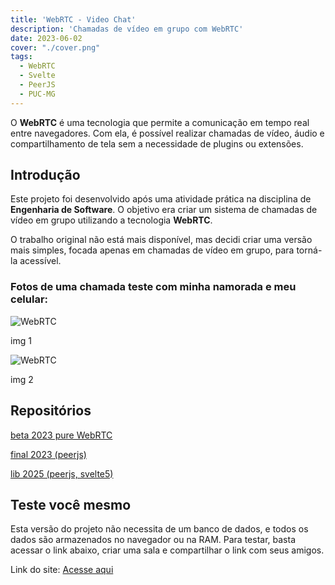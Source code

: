 ```yaml
---
title: 'WebRTC - Video Chat'
description: 'Chamadas de vídeo em grupo com WebRTC'
date: 2023-06-02
cover: "./cover.png"
tags:
  - WebRTC
  - Svelte
  - PeerJS
  - PUC-MG
---
```


O **WebRTC** é uma tecnologia que permite a comunicação em tempo real entre navegadores. Com ela, é possível realizar chamadas de vídeo, áudio e compartilhamento de tela sem a necessidade de plugins ou extensões.

## Introdução

Este projeto foi desenvolvido após uma atividade prática na disciplina de **Engenharia de Software**. O objetivo era criar um sistema de chamadas de vídeo em grupo utilizando a tecnologia **WebRTC**.

O trabalho original não está mais disponível, mas decidi criar uma versão mais simples, focada apenas em chamadas de vídeo em grupo, para torná-la acessível.

### Fotos de uma chamada teste com minha namorada e meu celular:

![WebRTC](./image.png)

img 1

![WebRTC](./image1.png)

img 2

## Repositórios

[beta 2023 pure WebRTC](https://github.com/andre-brandao/svelte-rtc)

[final 2023 (peerjs)](https://github.com/andre-brandao/peerjs-svelte)

[lib 2025 (peerjs, svelte5)](https://github.com/andre-brandao/peer-svelte)

## Teste você mesmo

Esta versão do projeto não necessita de um banco de dados, e todos os dados são armazenados no navegador ou na RAM. Para testar, basta acessar o link abaixo, criar uma sala e compartilhar o link com seus amigos.

Link do site: [Acesse aqui](https://meet.andrebrandao.dev/)
